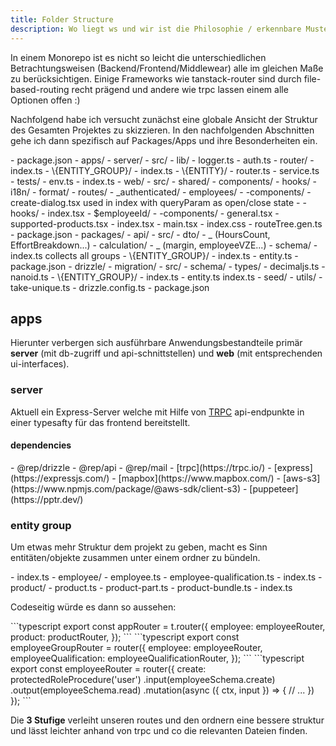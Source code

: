 ```yaml
---
title: Folder Structure
description: Wo liegt ws und wir ist die Philosophie / erkennbare Muster für bessere Wartbarkeit
---
```


In einem Monorepo ist es nicht so leicht die unterschiedlichen Betrachtungsweisen (Backend/Frontend/Middlewear) alle im gleichen Maße zu berücksichtigen. Einige Frameworks wie tanstack-router sind durch file-based-routing recht prägend und andere wie trpc lassen einem alle Optionen offen :)

Nachfolgend habe ich versucht zunächst eine globale Ansicht der Struktur des Gesamten Projektes zu skizzieren. In den nachfolgenden Abschnitten gehe ich dann spezifisch auf Packages/Apps und ihre Besonderheiten ein.

<FileTree>
- package.json
- apps/
    - server/
        - src/
            - lib/
                - logger.ts
                - auth.ts
            - router/
                - index.ts
                - \{ENTITY_GROUP}/
                    - index.ts
                    - \{ENTITY}/
                        - router.ts
                        - service.ts
            - tests/
            - env.ts
            - index.ts
    - web/
        - src/
            - shared/
                - components/
                - hooks/
                - i18n/
                - format/
            - routes/
                - _authenticated/
                    - employees/
                        - -components/
                            - create-dialog.tsx used in index with queryParam as open/close state
                        - -hooks/
                        - index.tsx
                        - $employeeId/
                            - -components/
                            - general.tsx
                            - supported-products.tsx
                            - index.tsx
            - main.tsx
            - index.css
            - routeTree.gen.ts
        - package.json
- packages/
    - api/
        - src/
            - dto/
                - _ (HoursCount, EffortBreakdown...)
            - calculation/
                - _ (margin, employeeVZE...)
            - schema/
                - index.ts collects all groups
                - \{ENTITY_GROUP}/
                    - index.ts
                    - entity.ts
        - package.json
    - drizzle/
        - migration/
        - src/
            - schema/
                - types/
                    - decimaljs.ts
                    - nanoid.ts
                - \{ENTITY_GROUP}/
                    - index.ts
                    - entity.ts
                index.ts
            - seed/
            - utils/
                - take-unique.ts
        - drizzle.config.ts
        - package.json
</FileTree>

## apps

Hierunter verbergen sich ausführbare Anwendungsbestandteile primär **server** (mit db-zugriff und api-schnittstellen) und **web** (mit entsprechenden ui-interfaces).

### server

Aktuell ein Express-Server welche mit Hilfe von [TRPC](https://trpc.io/) api-endpunkte in einer typesafty für das frontend bereitstellt.

#### dependencies

<Grid>
    <GridItem>
        - @rep/drizzle
        - @rep/api
        - @rep/mail
    </GridItem>
    <GridItem>
        - [trpc](https://trpc.io/)
        - [express](https://expressjs.com/)
        - [mapbox](https://www.mapbox.com/)
        - [aws-s3](https://www.npmjs.com/package/@aws-sdk/client-s3)
        - [puppeteer](https://pptr.dev/)
    </GridItem>
</Grid>

### entity group

Um etwas mehr Struktur dem projekt zu geben, macht es Sinn entitäten/objekte zusammen unter einem ordner zu bündeln.

<FileTree>
- index.ts
- employee/
    - employee.ts
    - employee-qualification.ts
    - index.ts
- product/
    - product.ts
    - product-part.ts
    - product-bundle.ts
    - index.ts
</FileTree>

Codeseitig würde es dann so aussehen:

<Tabs>
<TabItem label="index.ts">
```typescript
export const appRouter = t.router({
employee: employeeRouter,
product: productRouter,
});
```
</TabItem>
<TabItem label="employee/index.ts">
```typescript
export const employeeGroupRouter = router({
    employee: employeeRouter,
    employeeQualification: employeeQualificationRouter,
});
```
</TabItem>
<TabItem label="employee/employee.ts">
```typescript
export const employeeRouter = router({
    create: protectedRoleProcedure('user')
        .input(employeeSchema.create)
        .output(employeeSchema.read)
        .mutation(async ({ ctx, input }) => {
            // ...
        })
});
```
</TabItem>
</Tabs>

Die **3 Stufige** verleiht unseren routes und den ordnern eine bessere struktur und lässt leichter anhand von trpc und co die relevanten Dateien finden.


